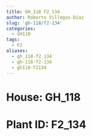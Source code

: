 ```yaml
---
title: GH_118 F2_134
author: Roberto Villegas-Diaz
slug: 'gh-118/f2-134'
categories:
  - GH118
tags:
  - F2
aliases:
  - gh_118-f2_134
  - gh-118-f2-134
  - gh118-f2134
---
```


# **House**: GH_118
# **Plant ID**: F2_134
